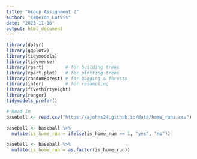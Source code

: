 ```yaml
---
title: "Group Assignment 2"
author: "Cameron Latvis"
date: "2023-11-16"
output: html_document
---
```


```r
library(dplyr)
library(ggplot2)
library(tidymodels)
library(tidyverse)
library(rpart)        # for building trees
library(rpart.plot)   # for plotting trees
library(randomForest) # for bagging & forests
library(infer)        # for resampling
library(fivethirtyeight)
library(ranger)
tidymodels_prefer()
```

```r
# Read In
baseball <- read.csv("https://ajohns24.github.io/data/home_runs.csv")

baseball <- baseball %>%
  mutate(is_home_run = ifelse(is_home_run == 1, "yes", "no"))

baseball <- baseball %>%
  mutate(is_home_run = as.factor(is_home_run))
```

